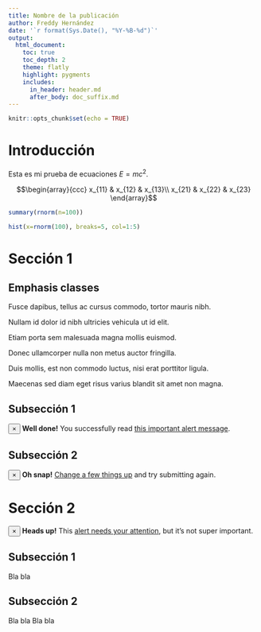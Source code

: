 ```yaml
---
title: Nombre de la publicación
author: Freddy Hernández
date: '`r format(Sys.Date(), "%Y-%B-%d")`'
output:
  html_document:
    toc: true
    toc_depth: 2
    theme: flatly
    highlight: pygments
    includes:
      in_header: header.md
      after_body: doc_suffix.md
---
```


```r
knitr::opts_chunk$set(echo = TRUE)
```

# Introducción
Esta es mi prueba de ecuaciones $E = mc^2$.

$$\begin{array}{ccc}
x_{11} & x_{12} & x_{13}\\
x_{21} & x_{22} & x_{23}
\end{array}$$

```r
summary(rnorm(n=100))
```

```r
hist(x=rnorm(100), breaks=5, col=1:5)
```

# Sección 1

<h2>Emphasis classes</h2>
<p class="text-muted">Fusce dapibus, tellus ac cursus commodo, tortor mauris nibh.</p>
<p class="text-primary">Nullam id dolor id nibh ultricies vehicula ut id elit.</p>
<p class="text-warning">Etiam porta sem malesuada magna mollis euismod.</p>
<p class="text-danger">Donec ullamcorper nulla non metus auctor fringilla.</p>
<p class="text-success">Duis mollis, est non commodo luctus, nisi erat porttitor ligula.</p>
<p class="text-info">Maecenas sed diam eget risus varius blandit sit amet non magna.</p>

## Subsección 1

<div class="alert alert-dismissible alert-success">
  <button type="button" class="close" data-dismiss="alert">&times;</button>
  <strong>Well done!</strong> You successfully read <a href="#" class="alert-link">this important alert message</a>.
</div>

## Subsección 2

<div class="alert alert-dismissible alert-danger">
  <button type="button" class="close" data-dismiss="alert">&times;</button>
  <strong>Oh snap!</strong> <a href="#" class="alert-link">Change a few things up</a> and try submitting again.
</div>

# Sección 2

<div class="alert alert-dismissible alert-info">
  <button type="button" class="close" data-dismiss="alert">&times;</button>
  <strong>Heads up!</strong> This <a href="#" class="alert-link">alert needs your attention</a>, but it's not super important.
</div>

## Subsección 1

Bla bla

## Subsección 2

Bla bla
Bla bla
